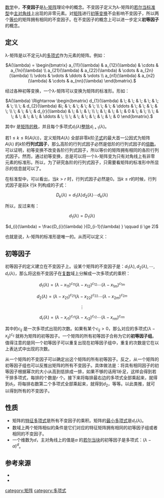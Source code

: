 [[数学|数学]]中，'''不变因子'''是[[λ-矩阵|λ-矩阵]]理论中的概念。不变因子定义为λ-矩阵的[[若尔当标准型|若尔当标准型]]中[[主对角线|主对角线]]上出现的非零元素。对[[矩阵|矩阵]]进行[[初等变换|初等变换]]不会影响不变因子，所以两个[[等价关系|等价]]的矩阵拥有相同的不变因子。在不变因子的概念上可以进一步定义'''初等因子'''的概念。

==定义==
λ-矩阵是以不定元λ的[[多项式|多项式]]作为元素的矩阵。例如：
<center><math>A(\lambda) = 
\begin{bmatrix}
a_{11}(\lambda) & a_{12}(\lambda)  & \cdots     & a_{1n}(\lambda)  \\
a_{21}(\lambda) & a_{22}(\lambda)  & \cdots     & a_{2n}(\lambda)  \\
\vdots          & \vdots           & \ddots     & \vdots           \\
a_{n1}(\lambda) & a_{n2}(\lambda)  & \cdots     & a_{nn}(\lambda)      
\end{bmatrix}.</math></center>

经过各种初等变换，一个λ-矩阵可以变换为矩阵的标准形。形如：
<center><math>A(\lambda) \Rightarrow 
\begin{bmatrix}
d_{1}(\lambda)  &  \;              & \;         & \;               & \;       & \;      & \; \\
 \;              & d_{2}(\lambda)  &\;          & \;               & \;       & \;      & \; \\
\;              & \;               & \ddots     & \;               & \;       & \;      & \; \\
\;              & \;               & \;         & d_{r}(\lambda)   & \;       & \;      & \; \\
\;              & \;               & \;         & \;               & 0        & \;      & \; \\ 
\;              & \;               & \;         & \;               & \;       & \ddots  & \; \\ 
\;              & \;               & \;         & \;               & \;       & \;      & 0
\end{bmatrix}.</math></center>

其中''r'' 是[[矩阵的秩|矩阵的秩]]，并且每个多项式<math>d_{i}(\lambda)</math>[[整除|整除]]<math>d_{i+1}(\lambda)</math>。

若<math>1 \leq k \leq \mathrm{R}(A(\lambda))</math>，定义矩阵<math>A(\lambda)</math> 全部非零''k''阶[[子式|子式]]的最大首一公因式为矩阵<math>A(\lambda)</math> 的''k''阶'''行列式因子'''，那么高阶的行列式因子必然是低阶的行列式因子的[[倍数|倍数]]。可以证明，初等变换不改变各阶行列式因子，所以等价的矩阵拥有相同的各阶行列式因子。然而，通过初等变换，总是可以将一个λ-矩阵变为只有对角线上有非零元素的标准形。所以，为了研究各阶的行列式因子，只需要看矩阵的标准形中所显示的信息就可以了。

在标准型中，可以看出，当<math>k > r</math> 时，行列式因子必然是0。当<math>k \le r</math>的时候，行列式因子是前''k'' 行''k'' 列构成的子式：
<center><math>D_{k}(\lambda) = d_{1}(\lambda) d_{2}(\lambda) \cdots d_{k}(\lambda) </math>
</center>

所以，反过来有：
<center><math>d_{1}(\lambda) = D_{1}(\lambda)</math>
</center>
<center><math>d_{i}(\lambda) = \frac{D_{i}(\lambda) }{D_{i-1}(\lambda) } \qquad (i \ge 2)</math>
</center>

也就是说，λ-矩阵的标准形是唯一的。从而可以定义：
{{quote|一个λ-矩阵的不变因子是其标准形中主对角线上的元素：<math>d_{1}(\lambda), d_{2}(\lambda), \cdots , d_{r}(\lambda) </math>。}}

==初等因子==
初等因子的定义建立在不变因子上。设某个矩阵的不变因子是：<math>d_{1}(\lambda), d_{2}(\lambda), \cdots , d_{r}(\lambda) </math>，那么将这些不变因子在[[复数_(数学)|复数]]域上分解成一次多项式的乘积：
<center><math>d_{1}(\lambda) = (\lambda - x_{11})^{c_{11}} (\lambda - x_{12})^{c_{12}} \cdots (\lambda - x_{1m})^{c_{1m}}</math>
</center>
<center><math>d_{2}(\lambda) = (\lambda - x_{21})^{c_{21}} (\lambda - x_{22})^{c_{22}} \cdots (\lambda - x_{2m})^{c_{2m}}</math>
</center>

<center><math>\vdots </math>
</center>

<center><math>d_{r}(\lambda) = (\lambda - x_{r1})^{c_{r1}} (\lambda - x_{r2})^{c_{r2}} \cdots (\lambda - x_{rm})^{c_{rm}}</math>
</center>

其中的<math>c_{ij}</math> 是一次多项式出现的次数。如果有某个<math>c_{ij} > 0</math>，那么对应的多项式<math>(\lambda - x_{ij})^{c_{ij}}</math> 就称为矩阵的初等因子。一个矩阵的所有初等因子合称为它的'''初等因子组'''。值得注意的是同一个初等因子可以重复出现在初等因子组中，重复的次数是它在以上表达式中出现的次数。

从一个矩阵的不变因子可以确定出这个矩阵的所有初等因子。反之，从一个矩阵的初等因子组也可以反推出矩阵的所有不变因子。具体做法是：将具有相同因子的初等因子根据幂次的大小从高到低排成一排，如果不够的话用1补足，这样会得到若干排多项式，每排的个数是''r'' 个。接下来将每排最右边的多项式全部乘起来，就得到<math>d_{1}</math>，将每排右数第二个多项式全部乘起来，就得到<math>d_{2}</math>，等等。以此类推，就可以得到所有的不变因子。

==性质==
*矩阵的[[特征多项式|特征多项式]]是所有不变因子的乘积。矩阵的[[最小多项式|最小多项式]]是<math>d_r(\lambda)</math>。
*数域上两个矩阵相似的条件是它们对应的特征矩阵拥有相同的初等因子组或者相同的不变因子。
*一个维数为''d''，主对角线上的值是<math>\alpha</math> 的[[若尔当矩阵|若尔当块]]的初等因子是多项式：<math>(\lambda - \alpha)^d</math>。

==参考来源==
*{{cite book
|title=《高等代数》
|author = 姚慕生
|publisher = 复旦大学出版社
|year = 2007
|isbn =7-309-03169-5
}}
*{{cite book
|title=《高等代数教程》
|author = 王萼芳
|publisher = 清华大学出版社
|year = 1997
|isbn =9787302024521
}}

[[category:矩阵|category:矩阵]]
[[category:多项式|category:多项式]]